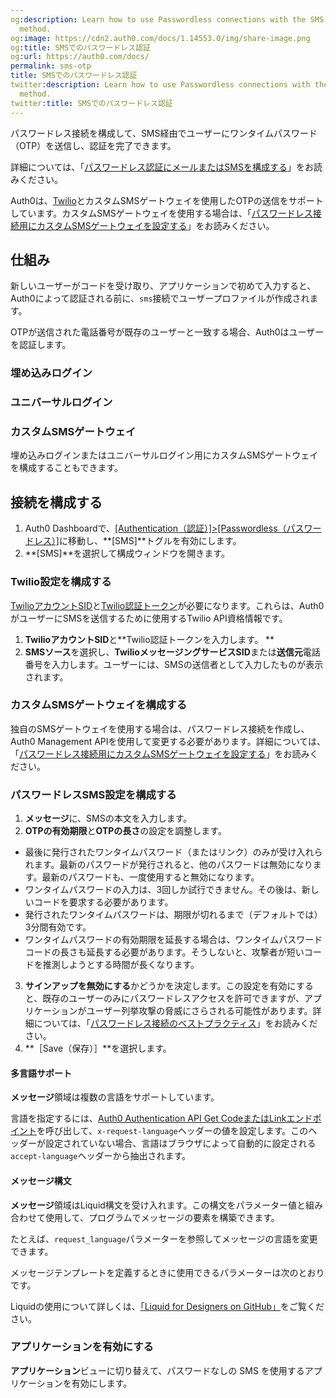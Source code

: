 ```yaml
---
og:description: Learn how to use Passwordless connections with the SMS authentication
  method.
og:image: https://cdn2.auth0.com/docs/1.14553.0/img/share-image.png
og:title: SMSでのパスワードレス認証
og:url: https://auth0.com/docs/
permalink: sms-otp
title: SMSでのパスワードレス認証
twitter:description: Learn how to use Passwordless connections with the SMS authentication
  method.
twitter:title: SMSでのパスワードレス認証
---
```


パスワードレス接続を構成して、SMS経由でユーザーにワンタイムパスワード（OTP）を送信し、認証を完了できます。

詳細については、「[パスワードレス認証にメールまたはSMSを構成する](/login/universal-login/configure-universal-login-with-passwordless/email-or-sms)」をお読みください。

Auth0は、[Twilio](https://www.twilio.com)とカスタムSMSゲートウェイを使用したOTPの送信をサポートしています。カスタムSMSゲートウェイを使用する場合は、「[パスワードレス接続用にカスタムSMSゲートウェイを設定する](/use-sms-gateway-passwordless)」をお読みください。

## 仕組み

新しいユーザーがコードを受け取り、アプリケーションで初めて入力すると、Auth0によって認証される前に、`sms`接続でユーザープロファイルが作成されます。

OTPが送信された電話番号が既存のユーザーと一致する場合、Auth0はユーザーを認証します。

### 埋め込みログイン

### ユニバーサルログイン

### カスタムSMSゲートウェイ

埋め込みログインまたはユニバーサルログイン用にカスタムSMSゲートウェイを構成することもできます。

## 接続を構成する

1. Auth0 Dashboardで、[[Authentication（認証）]>[Passwordless（パスワードレス）]](%24%7Bmanage_url%7D/#/connections/passwordless)に移動し、**[SMS]**トグルを有効にします。
2. **[SMS]**を選択して構成ウィンドウを開きます。

### Twilio設定を構成する

[TwilioアカウントSID](https://www.twilio.com/docs/glossary/what-is-a-sid)と[Twilio認証トークン](https://www.twilio.com/help/faq/twilio-basics/what-is-the-auth-token-and-how-can-i-change-it)が必要になります。これらは、Auth0がユーザーにSMSを送信するために使用するTwilio API資格情報です。

1. **TwilioアカウントSID**と**Twilio認証トークンを入力します。
**
2. **SMSソース**を選択し、**TwilioメッセージングサービスSID**または**送信元**電話番号を入力します。ユーザーには、SMSの送信者として入力したものが表示されます。



### カスタムSMSゲートウェイを構成する

独自のSMSゲートウェイを使用する場合は、パスワードレス接続を作成し、Auth0 Management APIを使用して変更する必要があります。詳細については、「[パスワードレス接続用にカスタムSMSゲートウェイを設定する](/use-sms-gateway-passwordless)」をお読みください。

### パスワードレスSMS設定を構成する

1. **メッセージ**に、SMSの本文を入力します。
2. **OTPの有効期限**と**OTPの長さ**の設定を調整します。

* 最後に発行されたワンタイムパスワード（またはリンク）のみが受け入れられます。最新のパスワードが発行されると、他のパスワードは無効になります。最新のパスワードも、一度使用すると無効になります。
* ワンタイムパスワードの入力は、3回しか試行できません。その後は、新しいコードを要求する必要があります。
* 発行されたワンタイムパスワードは、期限が切れるまで（デフォルトでは）3分間有効です。
* ワンタイムパスワードの有効期限を延長する場合は、ワンタイムパスワードコードの長さも延長する必要があります。そうしないと、攻撃者が短いコードを推測しようとする時間が長くなります。
3. **サインアップを無効にする**かどうかを決定します。この設定を有効にすると、既存のユーザーのみにパスワードレスアクセスを許可できますが、アプリケーションがユーザー列挙攻撃の脅威にさらされる可能性があります。詳細については、「[パスワードレス接続のベストプラクティス](/best-practices)」をお読みください。
4. **［Save（保存）］**を選択します。

#### 多言語サポート

**メッセージ**領域は複数の言語をサポートしています。

言語を指定するには、[Auth0 Authentication API Get CodeまたはLinkエンドポイント](https://auth0.com/docs/api/authentication#get-code-or-link)を呼び出して、`x-request-language`ヘッダーの値を設定します。このヘッダーが設定されていない場合、言語はブラウザによって自動的に設定される`accept-language`ヘッダーから抽出されます。

#### メッセージ構文

**メッセージ**領域はLiquid構文を受け入れます。この構文をパラメーター値と組み合わせて使用​​して、プログラムでメッセージの要素を構築できます。

たとえば、`request_language`パラメーターを参照してメッセージの言語を変更できます。



メッセージテンプレートを定義するときに使用できるパラメーターは次のとおりです。



Liquidの使用について詳しくは、[「Liquid for Designers on GitHub」](https://github.com/Shopify/liquid/wiki/Liquid-for-Designers)をご覧ください。

### アプリケーションを有効にする

**アプリケーション**ビューに切り替えて、パスワードなしの SMS を使用するアプリケーションを有効にします。